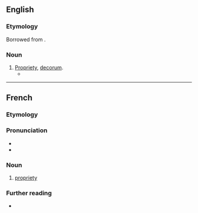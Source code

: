 ==English==

===Etymology===
Borrowed from {{bor|en|fr|bienséance}}.

===Noun===
{{en-noun|-}}

# [[propriety|Propriety]], [[decorum]].
#* {{RQ:Scott Rob Roy|XIII|text=In the evening it was very different and bred in a country where much attention is paid, or was at least then paid, to '''''bienséance''''', I was desirous to think for Miss Vernon concerning those points of propriety where her experience did not afford her the means of thinking for herself.}}

----

==French==

===Etymology===
{{af|fr|bienséant|-ance}}

===Pronunciation===
* {{fr-IPA}}
* {{rhymes|fr|ɑ̃s|s=3}}

===Noun===
{{fr-noun|f}}

# [[propriety]]
#: {{syn|fr|convenance}}
#: {{ant|fr|inconvenance}}

===Further reading===
* {{R:TLFi}}